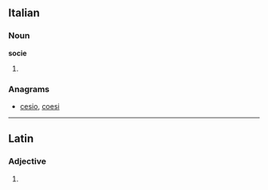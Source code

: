 ==Italian==

===Noun===
'''socie''' {{f}}

# {{plural of|[[socia]]|lang=Italian}}

===Anagrams===
* [[cesio#Italian|cesio]], [[coesi#Italian|coesi]]

----

==Latin==

===Adjective===
{{la-adj-form|socie}}

# {{inflection of|socius|socius|voc|m|s|lang=la}}